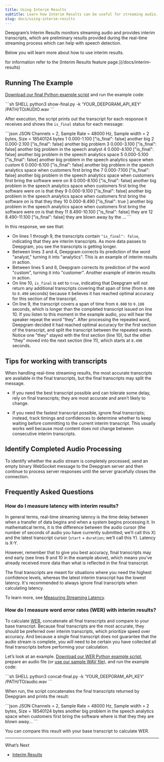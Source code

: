 ```yaml
---
title: Using Interim Results
subtitle: Learn how Interim Results can be useful for streaming audio.
slug: docs/using-interim-results
---
```



Deepgram’s Interim Results monitors streaming audio and provides interim transcripts, which are preliminary results provided during the real-time streaming process which can help with speech detection.

Below you will learn more about how to use interim results.

<Info>
  for information refer to the [Interim Results feature page.](/docs/interim-results)
</Info>

## Running The Example

[Download our final Python example script](https://res.cloudinary.com/deepgram/raw/upload/v1682358489/devex/show-final_e9za6a.py) and run the example code:

<CodeGroup>
  ```sh SHELL
  python3 show-final.py -k 'YOUR_DEEPGRAM_API_KEY' /PATH/TO/AUDIO.wav
  ```
</CodeGroup>

After execution, the script prints out the transcript for each response it receives and shows the `is_final` status for each message:

<CodeGroup>
  ```json JSON
  Channels = 2, Sample Rate = 48000 Hz, Sample width = 2 bytes, Size = 18540124 bytes
    1 0.000-1.100 ["is_final": false] another big
    2 0.000-2.100 ["is_final": false] another big problem
    3 0.000-3.100 ["is_final": false] another big problem in the speech analyst
    4 0.000-4.100 ["is_final": false] another big problem in the speech analytics space
    5 0.000-5.100 ["is_final": false] another big problem in the speech analytics space when custom
    6 0.000-6.100 ["is_final": false] another big problem in the speech analytics space when customers first bring the
    7 0.000-7.100 ["is_final": false] another big problem in the speech analytics space when customers first bring the software were on
    8 0.000-8.100 ["is_final": false] another big problem in the speech analytics space when customers first bring the software were on is that they
    9 0.000-9.100 ["is_final": false] another big problem in the speech analytics space when customers first bring the software on is that they they
   10 0.000-8.490 ["is_final": true ] another big problem in the speech analytics space when customers first bring the software were on is that they
   11 8.490-10.100 ["is_final": false] they are
   12 8.490-11.100 ["is_final": false] they are blown away by the
   ...
  ```
</CodeGroup>

In this response, we see that:

* On lines 1 through 9, the transcripts contain `"is_final": false`, indicating that they are interim transcripts. As more data passes to Deepgram, you see the transcripts is getting longer.
* Between lines 3 and 4, Deepgram corrects its prediction of the word "analyst," turning it into "analytics". This is an example of interim results in action.
* Between lines 5 and 6, Deepgram corrects its prediction of the word "custom", turning it into "customer". Another example of interim results in action.
* On line 10, `is_final` is set to `true`, indicating that Deepgram will not return any additional transcripts covering that span of time (from `0.000` to `8.490` seconds) because it believes it has reached optimal accuracy for this section of the transcript.
* On line 9, the transcript covers a span of time from `0.000` to `9.100` seconds, which is longer than the completed transcript issued on line 10. If you listen to this moment in the example audio, you will hear the speaker repeat the word "they". After processing the repeated word, Deepgram decided it had reached optimal accuracy for the first section of the transcript, and split the transcript between the repeated words. Notice one "they" stayed with the first section (line 10), but the other "they" moved into the next section (line 11), which starts at `8.490` seconds.

## Tips for working with transcripts

When handling real-time streaming results, the most accurate transcripts are available in the final transcripts, but the final transcripts may split the message.

* If you need the best transcript possible and can tolerate some delay, rely on final transcripts; they are most accurate and aren’t likely to change.

* If you need the fastest transcript possible, ignore final transcripts; instead, track timings and confidences to determine whether to keep waiting before committing to the current interim transcript. This usually works well because most content does not change between consecutive interim transcripts.

## Identify Completed Audio Processing

To identify whether the audio stream is completely processed, send an empty binary WebSocket message to the Deepgram server and then continue to process server responses until the server gracefully closes the connection.

## Frequently Asked Questions

### How do I measure latency with interim results?

In general terms, real-time streaming latency is the time delay between when a transfer of data begins and when a system begins processing it. In mathematical terms, it is the difference between the audio cursor (the number of seconds of audio you have currently submitted; we’ll call this X) and the latest transcript cursor (`start` + `duration`; we’ll call this Y). Latency is X-Y.

However, remember that to give you best accuracy, final transcripts may end early (see lines 9 and 10 in the example above), which means you’ve already received more data than what is reflected in the final transcript.

The final transcripts are meant for situations where you need the highest confidence levels, whereas the latest interim transcript has the lowest latency. It's recommended to always ignore final transcripts when calculating latency.

To learn more, see [Measuring Streaming Latency](/docs/measuring-streaming-latency).

### How do I measure word error rates (WER) with interim results?

To calculate [WER](https://blog.deepgram.com/what-is-word-error-rate/), concatenate all final transcripts and compare to your base transcript. Because final transcripts are the most accurate, they should be preferred over interim transcripts, which prioritize speed over accuracy. And because a single final transcript does not guarantee that the audio stream is complete, you will need to be certain you have collected all final transcripts before performing your calculation.

Let’s look at an example. [Download our WER Python example script](https://res.cloudinary.com/deepgram/raw/upload/v1682358520/devex/concat-final_p2jgsp.py), prepare an audio file (or [use our sample WAV file](https://res.cloudinary.com/deepgram/video/upload/v1681921235/devex/interview_speech-analytics_phntpw.wav)), and run the example code:

<CodeGroup>
  ```sh SHELL
  python3 concat-final.py -k 'YOUR_DEEPGRAM_API_KEY' /PATH/TO/audio.wav
  ```
</CodeGroup>

When run, the script concatenates the final transcripts returned by Deepgram and prints the result:

<CodeGroup>
  ```json JSON
  Channels = 2, Sample Rate = 48000 Hz, Sample width = 2 bytes, Size = 18540124 bytes
  another big problem in the speech analytics space when customers first bring the software where is that they they are blown away...
  ```
</CodeGroup>

You can compare this result with your base transcript to calculate WER.

***

What’s Next

* [Interim Results](/docs/interim-results)
